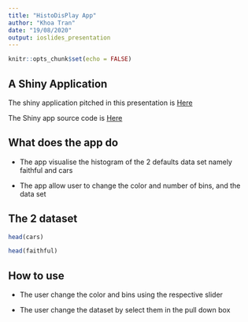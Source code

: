 ```yaml
---
title: "HistoDisPlay App"
author: "Khoa Tran"
date: "19/08/2020"
output: ioslides_presentation
---
```


```r
knitr::opts_chunk$set(echo = FALSE)
```

## A Shiny Application

The shiny application pitched in this presentation is [Here](https://tlminhkhoa.shinyapps.io/HistoDisplay/)

The Shiny app source code is [Here](https://github.com/tlminhkhoa/Basic-Shiny-App.git)

## What does the app do 

- The app visualise the histogram of the 2 defaults data set namely faithful and cars

- The app allow user to change the color and number of bins, and the data set

## The 2 dataset 

```r
head(cars)

head(faithful)
```

## How to use

- The user change the color and bins using the respective slider

- The user change the dataset by select them in the pull down box

